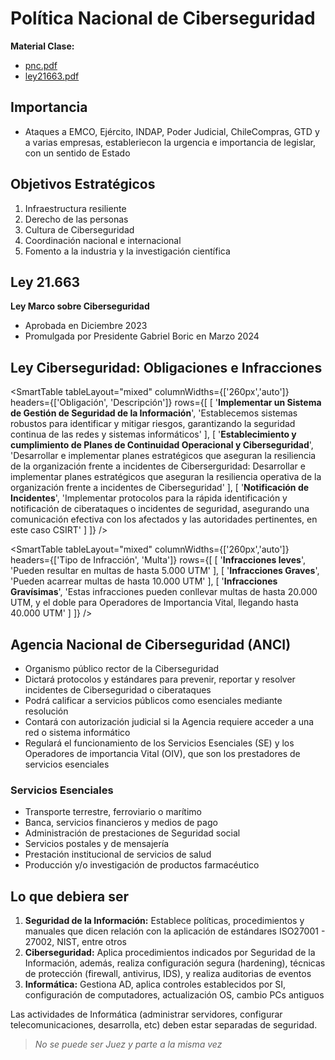 # Política Nacional de Ciberseguridad

**Material Clase:** 
- [pnc.pdf](/inacap/ti3v34/docs/pnc.pdf)
- [ley21663.pdf](/inacap/ti3v34/docs/ley21663.pdf)

## Importancia

- Ataques a EMCO, Ejército, INDAP, Poder Judicial, ChileCompras, GTD y a varias empresas, estableriecon la urgencia e importancia de legislar, con un sentido de Estado

## Objetivos Estratégicos

1. Infraestructura resiliente
2. Derecho de las personas
3. Cultura de Ciberseguridad
4. Coordinación nacional e internacional
5. Fomento a la industria y la investigación científica

## Ley 21.663
**Ley Marco sobre Ciberseguridad**

- Aprobada en Diciembre 2023
- Promulgada por Presidente Gabriel Boric en Marzo 2024

## Ley Ciberseguridad: Obligaciones e Infracciones

<SmartTable
	tableLayout="mixed"
	columnWidths={['260px','auto']}
	headers={['Obligación', 'Descripción']}
	rows={[
		[
			'**Implementar un Sistema de Gestión de Seguridad de la Información**',
			'Establecemos sistemas robustos para identificar y mitigar riesgos, garantizando la seguridad continua de las redes y sistemas informáticos'
		],
		[
			'**Establecimiento y cumplimiento de Planes de Continuidad Operacional y Ciberseguridad**',
			'Desarrollar e implementar planes estratégicos que aseguran la resiliencia de la organización frente a incidentes de Ciberserguridad: Desarrollar e implementar planes estratégicos que aseguran la resiliencia operativa de la organización frente a incidentes de Ciberseguridad'
		],
		[
			'**Notificación de Incidentes**',
			'Implementar protocolos para la rápida identificación y notificación de ciberataques o incidentes de seguridad, asegurando una comunicación efectiva con los afectados y las autoridades pertinentes, en este caso CSIRT'
		]
	]}
/>

<SmartTable
	tableLayout="mixed"
	columnWidths={['260px','auto']}
	headers={['Tipo de Infracción', 'Multa']}
	rows={[
		[
			'**Infracciones leves**',
			'Pueden resultar en multas de hasta 5.000 UTM'
		],
		[
			'**Infracciones Graves**',
			'Pueden acarrear multas de hasta 10.000 UTM'
		],
		[
			'**Infracciones Gravísimas**',
			'Estas infracciones pueden conllevar multas de hasta 20.000 UTM, y el doble para Operadores de Importancia Vital, llegando hasta 40.000 UTM'
		]
	]}
/>

## Agencia Nacional de Ciberseguridad (ANCI)

- Organismo público rector de la Ciberseguridad
- Dictará protocolos y estándares para prevenir, reportar y resolver incidentes de Ciberseguridad o ciberataques
- Podrá calificar a servicios públicos como esenciales mediante resolución
- Contará con autorización judicial si la Agencia requiere acceder a una red o sistema informático
- Regulará el funcionamiento de los Servicios Esenciales (SE) y los Operadores de importancia Vital (OIV), que son los prestadores de servicios esenciales

### Servicios Esenciales

- Transporte terrestre, ferroviario o marítimo
- Banca, servicios financieros y medios de pago
- Administración de prestaciones de Seguridad social
- Servicios postales y de mensajería
- Prestación institucional de servicios de salud
- Producción y/o investigación de productos farmacéutico

## Lo que debiera ser

<SmartFigure
	id="piramide-organizacional"
	src="/inacap/ti3v34/images/fig28.png"
	alt="Pirámide organizacional de seguridad de la información"
	caption="Pirámide organizacional de seguridad de la información"
	size="large"
/>

1. **Seguridad de la Información:** Establece políticas, procedimientos y manuales que dicen relación con la aplicación de estándares ISO27001 - 27002, NIST, entre otros
2. **Ciberseguridad:** Aplica procedimientos indicados por Seguridad de la Información, además, realiza configuración segura (hardening), técnicas de protección (firewall, antivirus, IDS), y realiza auditorias de eventos
3. **Informática:** Gestiona AD, aplica controles establecidos por SI, configuración de computadores, actualización OS, cambio PCs antiguos

Las actividades de Informática (administrar servidores, configurar telecomunicaciones, desarrolla, etc) deben estar separadas de seguridad.

> *No se puede ser Juez y parte a la misma vez*